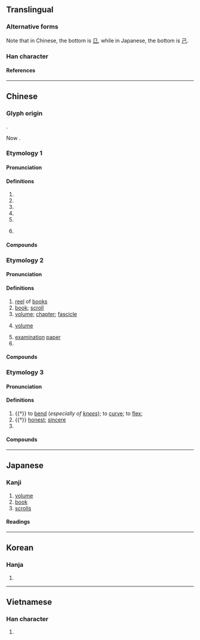 {{also|巻|捲}}
{{character info}}
==Translingual==
{{ja-forms|[[巻]]|卷|卷}}
{{stroke order|type=animate}}

===Alternative forms===
Note that in Chinese, the bottom is [[㔾]], while in Japanese, the bottom is [[己]].

===Han character===
{{Han char|rn=26|rad=卩|as=06|sn=8|four=90712|canj=FQSU|ids=⿱龹㔾(GHT),⿱𠔉㔾(JKV)}}

====References====
{{Han ref|kx=0159.230|dkj=02860|dj=0365.050|hdz=10315.030|uh=5377}}

----

==Chinese==

===Glyph origin===
{{Han etym}}
{{Han etym|拳}}
{{Han compound|𢍏|卩|ls=psc|c1=p|c2=s|t2=kneeling person}}.

Now {{Han compound|龹|卩|ls=psc|c1=p|c2=s|t2=kneeling person|no_och=y|nocap=y}}.

===Etymology 1===
{{zh-forms|t2=捲|alt=𠨟,𨤖}}

====Pronunciation====
{{zh-pron
|m=juǎn,er=y
|c=gyun2,gyun3
|h=pfs=kién
|md=guōng
|mn=qz,tw,xm:kńg/zz:kúiⁿ/ml:koán
|mn_note=kńg/kúiⁿ - vernacular; koán - literary
|mn-t=geng2/guêng2/guang2/guang6
|mn-t_note=geng2 - vernacular; guêng2 - literary (Chaozhou); guang2 - literary (Jieyang, Chenghai, Chaoyang); guang6 - literary (Shantou)
|w=2jyoe
|ma=Zh-juǎn.oga
|mc=3
|oc=1,2
|cat=v,n,cls
}}

====Definitions====
{{zh-hanzi}}

# {{zh-alt-form|捲|to [[roll]] up; to [[roll]]}}
# {{zh-alt-form|捲|to [[sweep]] up; to [[carry]] along; to [[sweep]] away}}
# {{zh-alt-form|捲|to [[embroil]]; to [[involve]]}}
# {{zh-alt-form|捲|[[roll]]; [[cylinder]]; [[tube]]; [[scroll]]}}
# {{zh-classifier|[[rolled]] objects|t=[[roll]]s, [[reel]]s}}
# {{lb|zh|neologism|slang}} {{zh-short|內卷|intense [[competition]] among [[peer]]s; to [[study]] harder or [[work]] longer as a result}}

====Compounds====
{{zh-der|fold=1|卷雲|卷地皮|卷棚|卷積雲|微卷|卷幘|卷繖花序|卷旗息鼓|卷柏|卷層雲|卷鬚|卷葉蛾|卷舒|卷耳|卷懷|卷尾猴|水逝雲卷|漫卷|海帶卷|蛋卷|膠卷|電卷風馳|電卷星飛|風馳電卷|舒卷|內卷}}

===Etymology 2===
{{zh-forms|alt=𠨟,㢧,𢎥,𨤖}}

====Pronunciation====
{{zh-pron
|m=juàn,er=y
|c=gyun2,gyun3
|h=pfs=kién
|mb=gṳi̿ng
|md=guóng
|mn=kǹg/koàn
|mn_note=kǹg - vernacular; koàn - literary
|w=2jyoe
|mc=2+4
|oc=n,4+3
|cat=n,cls
}}

====Definitions====
{{zh-hanzi}}

# [[reel]] of [[book]]s
# [[book]]; [[scroll]]
# [[volume]]; [[chapter]]; [[fascicle]]
# {{lb|zh|computing}} [[volume]] {{attention|zh|is this definition under the right pronunciation?}}
#: {{zh-x|新-加 卷{juàn}|new '''volume'''}}
# [[examination]] [[paper]]
# {{zh-classifier|[[volume]] or [[chapter]] of [[book]]s}}

====Compounds====
{{zh-der|fold=1|卷軸|問卷調查|卷帙|交卷|刷卷|卷帙浩繁|卷紙|卷軸裝|官卷|交白卷|卷宗|寶卷|審囚刷卷|宣卷|壓卷|卷子|問卷|亹亹不卷|展卷|把卷|案卷|手不釋卷|白卷|書卷|披卷|萬卷|溫卷|硃卷|掩卷|書卷氣|課卷|黃卷青燈|篇卷|繳卷|開卷有得|縑緗黃卷|閉卷考|落卷|開卷考|開卷|行卷|開卷有益|墨卷|黃卷|魚籃寶卷|考卷|繳白卷|青燈黃卷|閱卷|釋卷|答案卷|調卷|試卷|評卷|經卷|畫卷|繳卷|殘卷}}

===Etymology 3===
{{zh-forms|alt=𠨟,婘,𨤖}}

====Pronunciation====
{{zh-pron
|m=quán
|c=kyun4
|mc=1
|oc=2,1
|cat=v,a
}}

====Definitions====
{{zh-hanzi}}

# {{†}} to [[bend]] (''especially of [[knee]]s''); to [[curve]]; to [[flex]]; {{zh-original|蜷}}
# {{†}} [[honest]]; [[sincere]]
# {{zh-alt-form|婘|[[fine]]; [[good]]}}

====Compounds====
{{zh-der|fold=1|卷婁|卷曲|卷阿|卷髮|卷卷|連卷}}

{{zh-cat|Intermediate|Elementary}}

----

==Japanese==
{{ja-kanji forms|巻|卷}}

===Kanji===
{{ja-kanji|grade=|rs=卩06|shin=巻}}

# [[volume]]
# [[book]]
# [[scrolls]]

====Readings====
{{ja-readings
|goon=けん
|kanon=けん
|kanyoon=かん
|kun=まき-, ま-く
}}

----

==Korean==

===Hanja===
{{ko-hanja|권}}

# {{rfdef|ko|sort=卩06}}

----

==Vietnamese==

===Han character===
{{vi-readings|reading=[[quyển]]; [[cuốn]]; [[quấn]]|rs=卩06}}

# {{rfdef|vi|sort=卩06}}